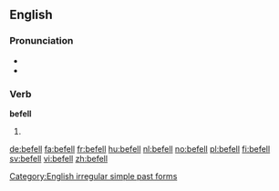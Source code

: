 ==English==

===Pronunciation===
* {{IPA|/ˈbɪfɛl/}}
* {{rhymes|ɛl}}

===Verb===
'''befell'''

# {{en-simple past of|befall}}

[[Category:English irregular simple past forms]]

[[de:befell]]
[[fa:befell]]
[[fr:befell]]
[[hu:befell]]
[[nl:befell]]
[[no:befell]]
[[pl:befell]]
[[fi:befell]]
[[sv:befell]]
[[vi:befell]]
[[zh:befell]]